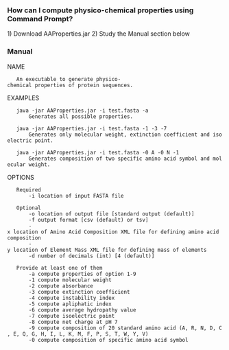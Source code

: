 === How can I compute physico-chemical properties using Command Prompt? ===

1) Download AAProperties.jar
2) Study the Manual section below

=== Manual ===
NAME
	An executable to generate physico-chemical properties of protein sequences.

EXAMPLES
	java -jar AAProperties.jar -i test.fasta -a
		Generates all possible properties.

	java -jar AAProperties.jar -i test.fasta -1 -3 -7
		Generates only molecular weight, extinction coefficient and isoelectric point.

	java -jar AAProperties.jar -i test.fasta -0 A -0 N -1
		Generates composition of two specific amino acid symbol and molecular weight.

OPTIONS
	Required
		-i location of input FASTA file

	Optional
		-o location of output file [standard output (default)]
		-f output format [csv (default) or tsv]
		-x location of Amino Acid Composition XML file for defining amino acid composition
		-y location of Element Mass XML file for defining mass of elements
		-d number of decimals (int) [4 (default)]

	Provide at least one of them
		-a compute properties of option 1-9
		-1 compute molecular weight
		-2 compute absorbance
		-3 compute extinction coefficient
		-4 compute instability index
		-5 compute apliphatic index
		-6 compute average hydropathy value
		-7 compute isoelectric point
		-8 compute net charge at pH 7
		-9 compute composition of 20 standard amino acid (A, R, N, D, C, E, Q, G, H, I, L, K, M, F, P, S, T, W, Y, V)
		-0 compute composition of specific amino acid symbol